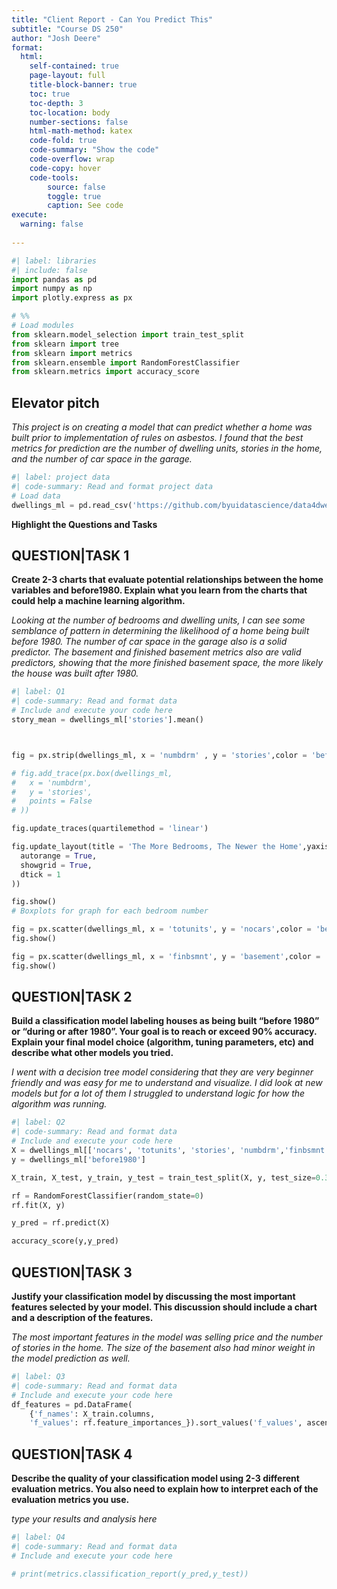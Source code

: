 ```yaml
---
title: "Client Report - Can You Predict This"
subtitle: "Course DS 250"
author: "Josh Deere"
format:
  html:
    self-contained: true
    page-layout: full
    title-block-banner: true
    toc: true
    toc-depth: 3
    toc-location: body
    number-sections: false
    html-math-method: katex
    code-fold: true
    code-summary: "Show the code"
    code-overflow: wrap
    code-copy: hover
    code-tools:
        source: false
        toggle: true
        caption: See code
execute: 
  warning: false
    
---
```


```python
#| label: libraries
#| include: false
import pandas as pd
import numpy as np
import plotly.express as px
```

```python
# %%
# Load modules
from sklearn.model_selection import train_test_split
from sklearn import tree
from sklearn import metrics
from sklearn.ensemble import RandomForestClassifier
from sklearn.metrics import accuracy_score
```

## Elevator pitch

_This project is on creating a model that can predict whether a home was built prior to implementation of rules on asbestos. I found that the best metrics for prediction are the number of dwelling units, stories in the home, and the number of car space in the garage._

```python
#| label: project data
#| code-summary: Read and format project data
# Load data
dwellings_ml = pd.read_csv('https://github.com/byuidatascience/data4dwellings/raw/master/data-raw/dwellings_ml/dwellings_ml.csv')
```

__Highlight the Questions and Tasks__

## QUESTION|TASK 1

__Create 2-3 charts that evaluate potential relationships between the home variables and before1980. Explain what you learn from the charts that could help a machine learning algorithm.__

_Looking at the number of bedrooms and dwelling units, I can see some semblance of pattern in determining the likelihood of a home being built before 1980. The number of car space in the garage also is a solid predictor. The basement and finished basement metrics also are valid predictors, showing that the more finished basement space, the more likely the house was built after 1980._

```python
#| label: Q1
#| code-summary: Read and format data
# Include and execute your code here
story_mean = dwellings_ml['stories'].mean()



fig = px.strip(dwellings_ml, x = 'numbdrm' , y = 'stories',color = 'before1980')

# fig.add_trace(px.box(dwellings_ml,
#   x = 'numbdrm',
#   y = 'stories',
#   points = False
# ))

fig.update_traces(quartilemethod = 'linear')

fig.update_layout(title = 'The More Bedrooms, The Newer the Home',yaxis = dict(
  autorange = True,
  showgrid = True,
  dtick = 1
))

fig.show()
# Boxplots for graph for each bedroom number
```

```python
fig = px.scatter(dwellings_ml, x = 'totunits', y = 'nocars',color = 'before1980')
fig.show()
```

```python
fig = px.scatter(dwellings_ml, x = 'finbsmnt', y = 'basement',color = 'before1980')
fig.show()
```

## QUESTION|TASK 2

__Build a classification model labeling houses as being built “before 1980” or “during or after 1980”. Your goal is to reach or exceed 90% accuracy. Explain your final model choice (algorithm, tuning parameters, etc) and describe what other models you tried.__

_I went with a decision tree model considering that they are very beginner friendly and was easy for me to understand and visualize. I did look at new models but for a lot of them I struggled to understand logic for how the algorithm was running._

```python
#| label: Q2
#| code-summary: Read and format data
# Include and execute your code here
X = dwellings_ml[['nocars', 'totunits', 'stories', 'numbdrm','finbsmnt','basement','sprice']]
y = dwellings_ml['before1980']

X_train, X_test, y_train, y_test = train_test_split(X, y, test_size=0.3, random_state=50, stratify=y)

rf = RandomForestClassifier(random_state=0)  
rf.fit(X, y)  

y_pred = rf.predict(X)

accuracy_score(y,y_pred)

```

## QUESTION|TASK 3

__Justify your classification model by discussing the most important features selected by your model. This discussion should include a chart and a description of the features.__

_The most important features in the model was selling price and the number of stories in the home. The size of the basement also had minor weight in the model prediction as well._

```python
#| label: Q3
#| code-summary: Read and format data
# Include and execute your code here
df_features = pd.DataFrame(
    {'f_names': X_train.columns, 
    'f_values': rf.feature_importances_}).sort_values('f_values', ascending = False)

```

## QUESTION|TASK 4

__Describe the quality of your classification model using 2-3 different evaluation metrics. You also need to explain how to interpret each of the evaluation metrics you use.__

_type your results and analysis here_

```python
#| label: Q4
#| code-summary: Read and format data
# Include and execute your code here

# print(metrics.classification_report(y_pred,y_test))

```